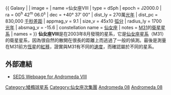 {{ Galaxy |
| image = {{Show if file exists|comment=檔案不存在（本模板會在檔案恢復時自動顯示檔案，並由機器人自動清理模板，無需撤銷機器人的編輯）|file=''無影像''|text=''無影像''}}
| name =仙女座VIII
| type = dSph
| epoch = J2000.0
| ra = 00<sup>h</sup> 42<sup>m</sup> 06.0<sup>s</sup>
| dec = +40° 37′ 00"
| dist_ly = 270萬[[光年|光年]]
| dist_pc = 830,000 [[秒差距|千秒差距]]
| appmag_v = 9.1
| size_v = 45x10 [[角分|弧分]]
| radius_ly = 1700 [[光年|光年]]
| absmag_v = -15.6
| constellation name = [[仙女座|仙女座]]
| notes = [[仙女座大星系|M31]]的[[衛星星系|衛星星系]]
| names = }}
'''仙女座VIII'''是在2003年8月發現的星系，它是[[仙女座星系|仙女座星系]]（M31）的衛星星系，因為很自然的散開在很長的距離上而逃過了一般的偵測。最後是測量在M31前方[[恆星|恆星]]的[[紅移|紅移]]，證實與M31有不同的[[速度|速度]]，而確認屬於不同的星系。

== 外部連結 ==
* [https://web.archive.org/web/20060220024034/http://www.seds.org/~spider/spider/LG/and8.html SEDS Webpage for Andromeda VIII]

{{本星系群}}
{{仙女座恒星}}
{{galaxy-stub}}

[[Category:矮橢球星系|Category:矮橢球星系]]
[[Category:仙女座次集團|Category:仙女座次集團]]
[[Category:椭圆星系|Andromeda 08]]
[[Category:仙女座|Andromeda 08]]